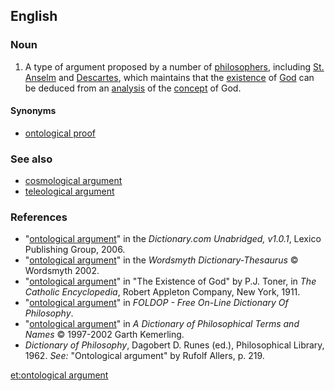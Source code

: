 ==English==
{{wikipedia}}

===Noun===
{{en-noun|head=[[ontological]] [[argument]]}}

# {{context|philosophy|theology}} A type of argument proposed by a number of [[philosophers]], including [[w:Anselm_of_Canterbury|St. Anselm]] and [[w:René_Descartes|Descartes]], which maintains that the [[existence]] of [[God]] can be deduced from an [[analysis]] of the [[concept]] of God.

====Synonyms====
* [[ontological proof]]

===See also===
*[[cosmological argument]]
*[[teleological argument]]

===References===
*"[http://dictionary.reference.com/search?r=2&q=ontological+argument ontological argument]" in the ''Dictionary.com Unabridged, v1.0.1'', Lexico Publishing Group, 2006.
*"[http://www.wordsmyth.net/live/home.php?script=search&matchent=ontological+argument&matchtype=exact ontological argument]" in the ''Wordsmyth Dictionary-Thesaurus'' © Wordsmyth 2002.
*"[http://www.newadvent.org/cathen/06608b.htm#IBf ontological argument]" in "The Existence of God" by P.J. Toner, in ''The Catholic Encyclopedia'', Robert Appleton Company, New York, 1911.
*"[http://www.swif.uniba.it/lei/foldop/foldoc.cgi?ontological+argument ontological argument]" in ''FOLDOP - Free On-Line Dictionary Of Philosophy''.
*"[http://www.philosophypages.com/dy/o.htm#ontg ontological argument]" in ''A Dictionary of Philosophical Terms and Names'' © 1997-2002 Garth Kemerling.
*''Dictionary of Philosophy'', Dagobert D. Runes (ed.), Philosophical Library, 1962. ''See:'' "Ontological argument" by Rufolf Allers, p. 219.

[[et:ontological argument]]